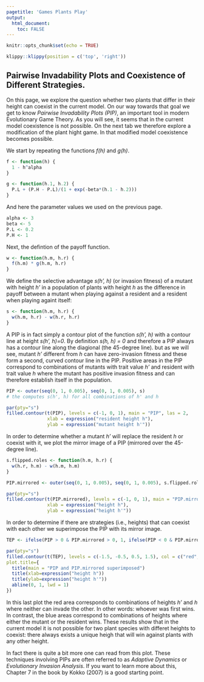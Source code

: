 ```yaml
---
pagetitle: 'Games Plants Play'
output: 
  html_document:
    toc: FALSE
---
```


```r
knitr::opts_chunk$set(echo = TRUE)
```

```r
klippy::klippy(position = c('top', 'right'))
```

<!-- # Games Plants Play {.tabset} -->

## Pairwise Invadability Plots and Coexistence of Different Strategies.

On this page, we explore the question whether two plants that differ in their height can coexist in the current model. On our way towards that goal we get to know *Pairwise Invadability Plots (PIP)*, an important tool in modern Evolutionary Game Theory. As you will see, it seems that in the current model coexistence is not possible. On the next tab we therefore explore a modification of the plant hight game. In that modified model coexistence becomes possible.

We start by repeating the functions *f(h)* and *g(h)*.

```r
f <- function(h) { 
  1 - h^alpha
}

g <- function(h.1, h.2) {
  P.L + (P.H - P.L)/(1 + exp(-beta*(h.1 - h.2)))
}
```

And here the parameter values we used on the previous page.

```r
alpha <- 3
beta <- 5
P.L <- 0.2
P.H <- 1
```

Next, the defintion of the payoff function.

```r
w <- function(h.m, h.r) {
  f(h.m) * g(h.m, h.r)
}
```

We define the selective advantage *s(h', h)* (or invasion fitness) of a mutant with height *h'* in a population of plants with height *h* as the difference in payoff between a mutant when playing against a resident and a resident when playing againt itself:

```r
s <- function(h.m, h.r) {
  w(h.m, h.r) - w(h.r, h.r)
}
```

A PIP is in fact simply a contour plot of the function *s(h', h)* with a contour line at height *s(h', h)=0*. By definition *s(h, h) = 0* and therefore a PIP always has a contour line along the diagional (the 45-degree line). but as we will see, mutant *h'* different from *h* can have zero-invasion fitness and these form a second, curved contour line in the PIP. Positive areas in the PIP correspond to combinations of mutants with trait value *h'* and resident with trait value *h* where the mutant has positive invasion fitness and can therefore establish itself in the population.

```r
PIP <- outer(seq(0, 1, 0.005), seq(0, 1, 0.005), s)
# the computes s(h', h) for all combinations of h' and h

par(pty="s")
filled.contour(t(PIP), levels = c(-1, 0, 1), main = "PIP", las = 2,
               xlab = expression("resident height h"),
               ylab = expression("mutant height h'"))
```

In order to determine whether a mutant *h'* will replace the resident *h* or coexist with it, we plot the mirror image of a PIP (mirrored over the 45-degree line).

```r
s.flipped.roles <- function(h.m, h.r) {
  w(h.r, h.m) - w(h.m, h.m)
}

PIP.mirrored <- outer(seq(0, 1, 0.005), seq(0, 1, 0.005), s.flipped.roles)

par(pty="s")
filled.contour(t(PIP.mirrored), levels = c(-1, 0, 1), main = "PIP.mirrored", las = 2,
               xlab = expression("height h"),
               ylab = expression("height h'"))
```

In order to determine if there are strategies (i.e., heights) that can coexist with each other we superimpose the PIP with its mirror image.

```r
TEP <- ifelse(PIP > 0 & PIP.mirrored > 0, 1, ifelse(PIP < 0 & PIP.mirrored < 0, -1, 0))

par(pty="s")
filled.contour(t(TEP), levels = c(-1.5, -0.5, 0.5, 1.5), col = c("red", "blue", "green"),
plot.title={
  title(main = "PIP and PIP.mirrored superimposed")
  title(xlab=expression("height h"))
  title(ylab=expression("height h'"))
  abline(0, 1, lwd = 1)
})
```

In this last plot the red area corresponds to combinations of heights *h'* and *h* where neither can invade the other. In other words: whoever was first wins. In contrast, the blue areas correspond to combinations of heights where either the mutant or the resident wins. These results show that in the current model it is not possible for two plant species with differet heights to coexist: there always exists a unique heigh that will win against plants with any other height.

In fact there is quite a bit more one can read from this plot. These techniques involving PIPs are often referred to as *Adaptive Dynamics* or *Evolutionary Invasion Analysis*. If you want to learn more about this, Chapter 7 in the book by Kokko (2007) is a good starting point.
